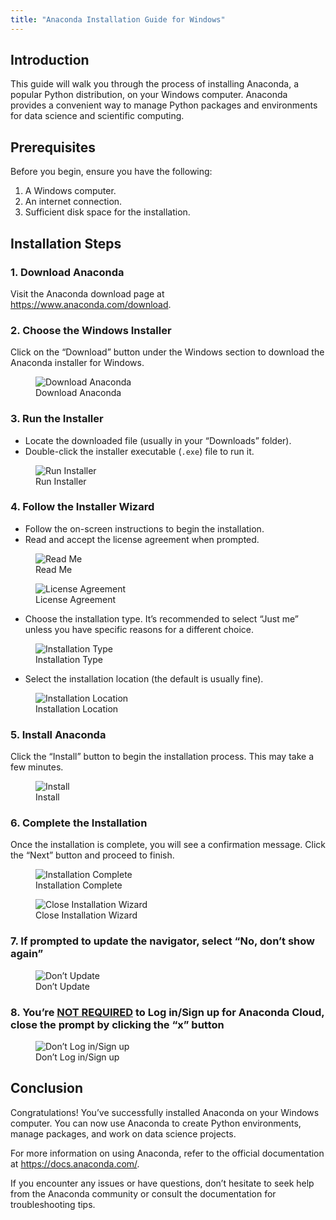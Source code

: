 ```yaml
---
title: "Anaconda Installation Guide for Windows"
---
```


## Introduction

This guide will walk you through the process of installing Anaconda, a popular Python distribution, on your Windows computer. Anaconda provides a convenient way to manage Python packages and environments for data science and scientific computing.

## Prerequisites

Before you begin, ensure you have the following:

1. A Windows computer.
2. An internet connection.
3. Sufficient disk space for the installation.

## Installation Steps

### 1. Download Anaconda

Visit the Anaconda download page at [https://www.anaconda.com/download](https://www.anaconda.com/download).

### 2. Choose the Windows Installer

Click on the "Download" button under the Windows section to download the Anaconda installer for Windows.

![Download Anaconda](../../media/anaconda-windows/screenshot-1.png)

### 3. Run the Installer

- Locate the downloaded file (usually in your "Downloads" folder).
- Double-click the installer executable (`.exe`) file to run it.

![Run Installer](../../media/anaconda-windows/screenshot-2.png)

### 4. Follow the Installer Wizard

- Follow the on-screen instructions to begin the installation.
- Read and accept the license agreement when prompted.

![Read Me](../../media/anaconda-windows/screenshot-3.png)

![License Agreement](../../media/anaconda-windows/screenshot-4.png)

- Choose the installation type. It's recommended to select "Just me" unless you have specific reasons for a different choice.

![Installation Type](../../media/anaconda-windows/screenshot-5.png)

- Select the installation location (the default is usually fine).

![Installation Location](../../media/anaconda-windows/screenshot-6.png)

### 5. Install Anaconda

Click the "Install" button to begin the installation process. This may take a few minutes.

![Install](../../media/anaconda-windows/screenshot-7.png)

### 6. Complete the Installation

Once the installation is complete, you will see a confirmation message. Click the "Next" button and proceed to finish.

![Installation Complete](../../media/anaconda-windows/screenshot-8.png)

![Close Installation Wizard](../../media/anaconda-windows/screenshot-10.png)

### 7. If prompted to update the navigator, select "No, don't show again"

![Don't Update](../../media/anaconda-mac/screenshot-10.png)

### 8. You're <u>NOT REQUIRED</u> to Log in/Sign up for Anaconda Cloud, close the prompt by clicking the "x" button

![Don't Log in/Sign up](../../media/anaconda-windows/screenshot-11.png)

## Conclusion

Congratulations! You've successfully installed Anaconda on your Windows computer. You can now use Anaconda to create Python environments, manage packages, and work on data science projects.

For more information on using Anaconda, refer to the official documentation at [https://docs.anaconda.com/](https://docs.anaconda.com/).

If you encounter any issues or have questions, don't hesitate to seek help from the Anaconda community or consult the documentation for troubleshooting tips.